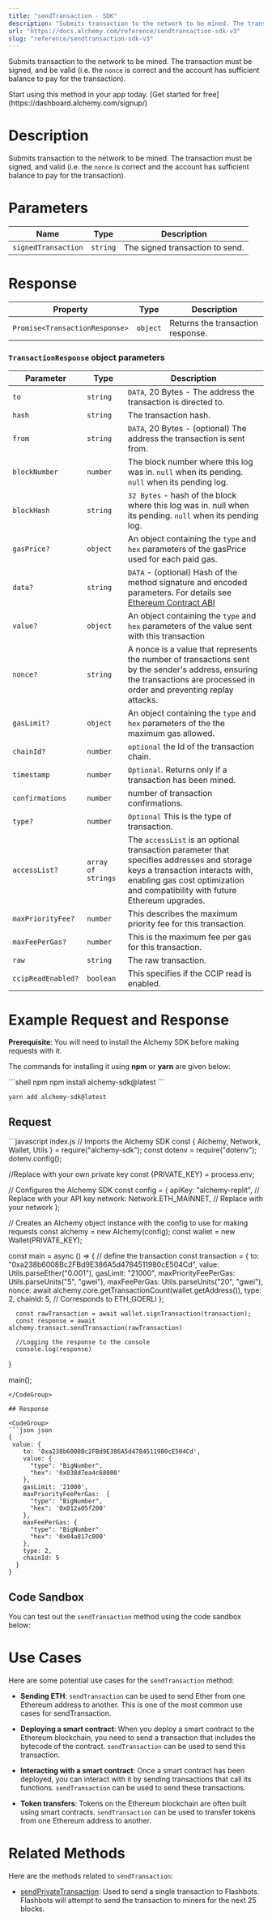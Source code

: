 ```yaml
---
title: "sendTransaction - SDK"
description: "Submits transaction to the network to be mined. The transaction must be signed, and be valid (i.e. the nonce is correct and the account has sufficient balance to pay for the transaction)."
url: "https://docs.alchemy.com/reference/sendtransaction-sdk-v3"
slug: "reference/sendtransaction-sdk-v3"
---
```


Submits transaction to the network to be mined. The transaction must be signed, and be valid (i.e. the `nonce` is correct and the account has sufficient balance to pay for the transaction).

<Tip title="Don’t have an API key?" icon="star">
  Start using this method in your app today. [Get started for free](https://dashboard.alchemy.com/signup/)
</Tip>

# Description

Submits transaction to the network to be mined. The transaction must be signed, and valid (i.e. the `nonce` is correct and the account has sufficient balance to pay for the transaction).

# Parameters

| Name                | Type     | Description                     |
| ------------------- | -------- | ------------------------------- |
| `signedTransaction` | `string` | The signed transaction to send. |

# Response

| Property                       | Type     | Description                       |
| ------------------------------ | -------- | --------------------------------- |
| `Promise<TransactionResponse>` | `object` | Returns the transaction response. |

### `TransactionResponse` object parameters

| Parameter          | Type               | Description                                                                                                                                                                                                   |
| ------------------ | ------------------ | ------------------------------------------------------------------------------------------------------------------------------------------------------------------------------------------------------------- |
| `to`               | `string`           | `DATA`, 20 Bytes - The address the transaction is directed to.                                                                                                                                                |
| `hash`             | `string`           | The transaction hash.                                                                                                                                                                                         |
| `from`             | `string`           | `DATA`, 20 Bytes - (optional) The address the transaction is sent from.                                                                                                                                       |
| `blockNumber`      | `number`           | The block number where this log was in. `null` when its pending. `null` when its pending log.                                                                                                                 |
| `blockHash`        | `string`           | `32 Bytes` - hash of the block where this log was in. null when its pending. `null` when its pending log.                                                                                                     |
| `gasPrice?`        | `object`           | An object containing the `type` and `hex` parameters of the gasPrice used for each paid gas.                                                                                                                  |
| `data?`            | `string`           | `DATA` - (optional) Hash of the method signature and encoded parameters. For details see [Ethereum Contract ABI](https://docs.soliditylang.org/en/v0.7.0/abi-spec.html)                                       |
| `value?`           | `object`           | An object containing the `type` and `hex` parameters of the value sent with this transaction                                                                                                                  |
| `nonce?`           | `string`           | A nonce is a value that represents the number of transactions sent by the sender's address, ensuring the transactions are processed in order and preventing replay attacks.                                   |
| `gasLimit?`        | `object`           | An object containing the `type` and `hex` parameters of the the maximum gas allowed.                                                                                                                          |
| `chainId?`         | `number`           | `optional` the Id of the transaction chain.                                                                                                                                                                   |
| `timestamp`        | `number`           | `Optional`. Returns only if a transaction has been mined.                                                                                                                                                     |
| `confirmations`    | `number`           | number of transaction confirmations.                                                                                                                                                                          |
| `type?`            | `number`           | `Optional` This is the type of transaction.                                                                                                                                                                   |
| `accessList?`      | `array of strings` | The `accessList` is an optional transaction parameter that specifies addresses and storage keys a transaction interacts with, enabling gas cost optimization and compatibility with future Ethereum upgrades. |
| `maxPriorityFee?`  | `number`           | This describes the maximum priority fee for this transaction.                                                                                                                                                 |
| `maxFeePerGas?`    | `number`           | This is the maximum fee per gas for this transaction.                                                                                                                                                         |
| `raw`              | `string`           | The raw transaction.                                                                                                                                                                                          |
| `ccipReadEnabled?` | `boolean`          | This specifies if the CCIP read is enabled.                                                                                                                                                                   |

# Example Request and Response

**Prerequisite**: You will need to install the Alchemy SDK before making requests with it.

The commands for installing it using **npm** or **yarn** are given below:

<CodeGroup>
  ```shell npm
  npm install alchemy-sdk@latest
  ```

  ```shell yarn
  yarn add alchemy-sdk@latest
  ```
</CodeGroup>

## Request

<CodeGroup>
  ```javascript index.js
  // Imports the Alchemy SDK
  const { Alchemy, Network, Wallet, Utils } = require("alchemy-sdk");
  const dotenv = require("dotenv");
  dotenv.config();

  //Replace with your own private key
  const {PRIVATE_KEY} = process.env;

  // Configures the Alchemy SDK
  const config = {
      apiKey: "alchemy-replit", // Replace with your API key
      network: Network.ETH_MAINNET, // Replace with your network
  };

  // Creates an Alchemy object instance with the config to use for making requests
  const alchemy = new Alchemy(config);
  const wallet = new Wallet(PRIVATE_KEY);

  const main = async () => {
      // define the transaction
      const transaction = {
          to: "0xa238b6008Bc2FBd9E386A5d4784511980cE504Cd",
          value: Utils.parseEther("0.001"),
          gasLimit: "21000",
          maxPriorityFeePerGas: Utils.parseUnits("5", "gwei"),
          maxFeePerGas: Utils.parseUnits("20", "gwei"),
          nonce: await alchemy.core.getTransactionCount(wallet.getAddress()),
          type: 2,
          chainId: 5, // Corresponds to ETH_GOERLI
        };

      const rawTransaction = await wallet.signTransaction(transaction);
      const response = await alchemy.transact.sendTransaction(rawTransaction)

      //Logging the response to the console
      console.log(response)
  }

  main();
  ```
</CodeGroup>

## Response

<CodeGroup>
  ```json json
  { 
   value: {
      to: '0xa238b6008Bc2FBd9E386A5d4784511980cE504Cd',
      value: {
        "type": "BigNumber",
        "hex": '0x038d7ea4c68000'
      },
      gasLimit: '21000',
      maxPriorityFeePerGas:  { 
        "type": "BigNumber",
        "hex": '0x012a05f200'
      },
      maxFeePerGas: {
        "type": "BigNumber"
        "hex": '0x04a817c800'
      },
      type: 2,
      chainId: 5
    }
  }
  ```
</CodeGroup>

## Code Sandbox

You can test out the `sendTransaction` method using the code sandbox below:

# Use Cases

Here are some potential use cases for the `sendTransaction` method:

* **Sending ETH**: `sendTransaction` can be used to send Ether from one Ethereum address to another. This is one of the most common use cases for sendTransaction.

* **Deploying a smart contract**: When you deploy a smart contract to the Ethereum blockchain, you need to send a transaction that includes the bytecode of the contract. `sendTransaction` can be used to send this transaction.

* **Interacting with a smart contract**: Once a smart contract has been deployed, you can interact with it by sending transactions that call its functions. `sendTransaction` can be used to send these transactions.

* **Token transfers**: Tokens on the Ethereum blockchain are often built using smart contracts. `sendTransaction` can be used to transfer tokens from one Ethereum address to another.

# Related Methods

Here are the methods related to `sendTransaction`:

* [sendPrivateTransaction](/reference/sendprivatetransaction-sdk): Used to send a single transaction to Flashbots. Flashbots will attempt to send the transaction to miners for the next 25 blocks.

